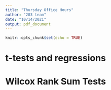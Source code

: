 ```yaml
---
title: "Thursday Office Hours"
author: "203 team"
date: "10/14/2021"
output: pdf_document
---
```


```r
knitr::opts_chunk$set(echo = TRUE)
```

# t-tests and regressions 

# Wilcox Rank Sum Tests 

